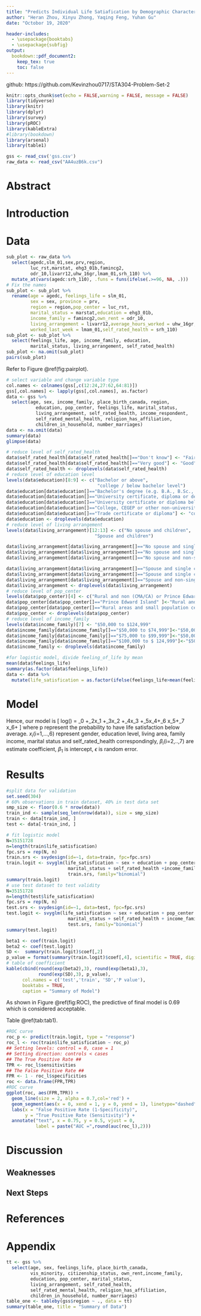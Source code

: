 ---
title: "Predicts Individual Life Satiafication by Demographic Characteristics"
author: "Heran Zhou, Xinyu Zhong, Yaqing Feng, Yuhan Gu"
date: "Octobor 19, 2020"

header-includes:
  - \usepackage{booktabs}
  - \usepackage{subfig}
output: 
  bookdown::pdf_document2:
    keep_tex: true
    toc: false
---

<div align="center"> github: https://github.com/Kevinzhou0717/STA304-Problem-Set-2 </div>

\newpage

```{r setup, include=FALSE}
knitr::opts_chunk$set(echo = FALSE,warning = FALSE, message = FALSE)
library(tidyverse)
library(knitr)
library(dplyr)
library(survey)
library(pROC)
library(kableExtra)
#library(bookdown)
library(arsenal)
library(table1)
```

```{r echo=F, include=F}
gss <- read_csv('gss.csv')
raw_data <- read_csv("AA4uzB6k.csv")
```

# Abstract



# Introduction


# Data


```{r pairplot, fig.cap="Plot of raw data", echo=FALSE}
sub_plot <- raw_data %>% 
  select(agedc,slm_01,sex,prv,region,
         luc_rst,marstat, ehg3_01b,famincg2,
         odr_10,livarr12,uhw_16gr,lmam_01,srh_110) %>% 
  mutate_at(vars(agedc:srh_110), .funs = funs(ifelse(.>=96, NA, .))) 
# Fix the names
sub_plot <- sub_plot %>% 
  rename(age = agedc, feelings_life = slm_01,
         sex = sex, province = prv,
         region = region,pop_center = luc_rst,
         marital_status = marstat,education = ehg3_01b,
         income_family = famincg2,own_rent = odr_10,
         living_arrangement = livarr12,average_hours_worked = uhw_16gr,
         worked_last_week = lmam_01,self_rated_health = srh_110) 
sub_plot <- sub_plot %>%
  select(feelings_life, age, income_family, education, 
         marital_status, living_arrangement, self_rated_health)
sub_plot <- na.omit(sub_plot)
pairs(sub_plot)
```

Refer to Figure \@ref(fig:pairplot).\newline

```{r echo=F, include=F}
# select variable and change variable type
col.names <- colnames(gss[,c(12:24,27:62,64:81)])
gss[,col.names] <- lapply(gss[,col.names], as.factor)
data <- gss %>% 
  select(age, sex, income_family, place_birth_canada, region, 
           education, pop_center, feelings_life, marital_status, 
           living_arrangement, self_rated_health, income_respondent,
           self_rated_mental_health, religion_has_affiliation,
           children_in_household, number_marriages)
data <- na.omit(data)
summary(data)
glimpse(data)
```


```{r echo=F, include=F}
# reduce level of self_rated_health 
data$self_rated_health[data$self_rated_health[]=="Don't know"] <- "Fair"
data$self_rated_health[data$self_rated_health[]=="Very good"] <- "Good"
data$self_rated_health <- droplevels(data$self_rated_health)
# reduce level of education level
levels(data$education)[8:9] <- c("Bachelor or above",
                                  "college / below bachelor level")
data$education[data$education[]=="Bachelor's degree (e.g. B.A., B.Sc., LL.B.)"] <- "Bachelor or above"
data$education[data$education[]=="University certificate, diploma or degree above the bach..."] <- "Bachelor or above"
data$education[data$education[]=="University certificate or diploma below the bachelor's level"] <- "college / below bachelor level"
data$education[data$education[]=="College, CEGEP or other non-university certificate or di..."] <- "college / below bachelor level"
data$education[data$education[]=="Trade certificate or diploma"] <- "college / below bachelor level"
data$education <- droplevels(data$education)
# reduce level of living arrangement
levels(data$living_arrangement)[12:13] <- c("No spouse and children",
                                 "Spouse and children")

data$living_arrangement[data$living_arrangement[]=="No spouse and single child under 25 years of age" ]<-"No spouse and children"
data$living_arrangement[data$living_arrangement[]=="No spouse and single child 25 years of age or older" ]<-"No spouse and children"
data$living_arrangement[data$living_arrangement[]=="No spouse and non-single child(ren)" ]<-"No spouse and children"

data$living_arrangement[data$living_arrangement[]=="Spouse and single child under 25 years of age" ]<-"Spouse and children"
data$living_arrangement[data$living_arrangement[]=="Spouse and single child 25 years of age or older" ]<-"Spouse and children"
data$living_arrangement[data$living_arrangement[]=="Spouse and non-single child(ren)" ]<-"Spouse and children"
data$living_arrangement <- droplevels(data$living_arrangement)
# reduce level of pop_center
levels(data$pop_center)[4] <- c("Rural and non (CMA/CA) or Prince Edward Island")
data$pop_center[data$pop_center[]=="Prince Edward Island" ]<-"Rural and non (CMA/CA) or Prince Edward Island"
data$pop_center[data$pop_center[]=="Rural areas and small population centres (non CMA/CA)" ]<-"Rural and non (CMA/CA) or Prince Edward Island"
data$pop_center <- droplevels(data$pop_center)
# reduce level of income_family
levels(data$income_family)[7] <- "$50,000 to $124,999"
data$income_family[data$income_family[]=="$50,000 to $74,999"]<-"$50,000 to $124,999"
data$income_family[data$income_family[]=="$75,000 to $99,999"]<-"$50,000 to $124,999"
data$income_family[data$income_family[]=="$100,000 to $ 124,999"]<-"$50,000 to $124,999"
data$income_family <- droplevels(data$income_family)
```

```{r echo=F, include=F}
#for logistic model, divide feeling_of_life by mean
mean(data$feelings_life)
summary(as.factor(data$feelings_life))
data <- data %>% 
  mutate(life_satisfication = as.factor(ifelse(feelings_life>mean(feelings_life),'Higher','Lower')))
```

# Model

Hence, our model is 
\[
log(\frac{p}{1-p}) = \beta_0 +\beta_2x_1 +\beta_3x_2 +\beta_4x_3 +\beta_5x_4+\beta_6 x_5+\beta_7 x_6+ \epsilon
\]
where p represent the prebability to have life satisfaction below average. $x_i$(i=1,...,6) represent gender, education level, living area, family income, marital status and self_rated_health correspondingly, $\beta_i$(i=2,..,7) are estimate coefficient, $\beta_1$ is intercept, $\epsilon$ is random error.\par



# Results

```{r ech=F, include=F}
#split data for validation
set.seed(304)
# 60% observations in train dataset, 40% in test data set
smp_size <- floor(0.6 * nrow(data))
train_ind <- sample(seq_len(nrow(data)), size = smp_size)
train <- data[train_ind, ]
test <- data[-train_ind, ]
```


```{r echo=F, include=F}
# fit logistic model
N=35151728
n=length(train$life_satisfication)
fpc.srs = rep(N, n)
train.srs <- svydesign(id=~1, data=train, fpc=fpc.srs)
train.logit <- svyglm(life_satisfication ~ sex + education + pop_center +
                       marital_status + self_rated_health +income_family, 
                       train.srs, family="binomial")
summary(train.logit) 
# use test dataset to test validity
N=35151728	
n=length(test$life_satisfication)
fpc.srs = rep(N, n)
test.srs <- svydesign(id=~1, data=test, fpc=fpc.srs)
test.logit <- svyglm(life_satisfication ~ sex + education + pop_center +
                       marital_status + self_rated_health + income_family, 
                       test.srs, family="binomial")
summary(test.logit)
```


```{r tab1}
beta1 <- coef(train.logit)
beta2 <- coef(test.logit)
SD <-  summary(train.logit)$coef[,2]
p_value = format(summary(train.logit)$coef[,4], scientific = TRUE, digits = 4)
# table of coefficient
kable(cbind(round(exp(beta2),3), round(exp(beta1),3),
            round(exp(SD),3), p_value),
      col.names = c('test','train', 'SD','P value'),
      booktabs = TRUE,
      caption = "Summary of Model")
```

As shown in Figure \@ref(fig:ROC), the predictive of final model is 0.69 which is considered acceptable.

Table \@ref(tab:tab1).

```{r ROC, fig.cap="ROC curve", echo=F}
#ROC curve
roc_p <- predict(train.logit, type = "response")
roc_l <- roc(train$life_satisfication ~ roc_p)
## Setting levels: control = 0, case = 1
## Setting direction: controls < cases
## The True Positive Rate ##
TPR <- roc_l$sensitivities
## The False Positive Rate ##
FPR <- 1 - roc_l$specificities
roc <- data.frame(FPR,TPR)
#ROC curve
ggplot(roc, aes(FPR,TPR)) + 
  geom_line(size = 2, alpha = 0.7,col='red') +
  geom_segment(aes(x = 0, xend = 1, y = 0, yend = 1), linetype="dashed") +
  labs(x = "False Positive Rate (1-Specificity)", 
       y = "True Positive Rate (Sensitivity)") +
  annotate("text", x = 0.75, y = 0.5, vjust = 0, 
           label = paste("AUC =",round(auc(roc_l),2)))
```



# Discussion



## Weaknesses


## Next Steps



# References

# Appendix


```{r datasummary, echo = F,  results="asis"}
tt <- gss %>% 
  select(age, sex, feelings_life, place_birth_canada,  
         vis_minority, citizenship_status, own_rent,income_family, 
         education, pop_center, marital_status, 
         living_arrangement, self_rated_health, 
         self_rated_mental_health, religion_has_affiliation,
         children_in_household, number_marriages)
table_one <- tableby(gss$region ~ ., data = tt)
summary(table_one, title = "Summary of Data")
```

